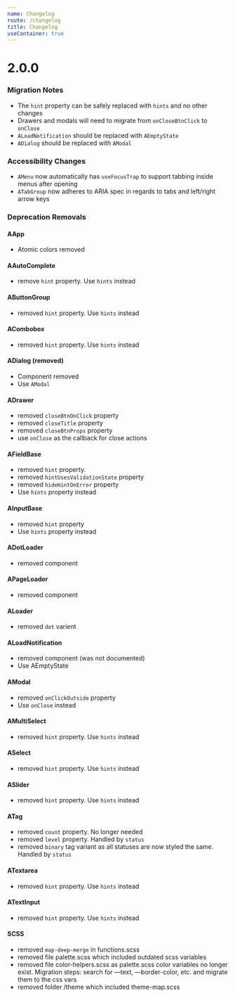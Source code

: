 ```yaml
---
name: Changelog
route: /changelog
title: Changelog
useContainer: true
---
```


# 2.0.0

### Migration Notes

- The `hint` property can be safely replaced with `hints` and no other changes
- Drawers and modals will need to migrate from `onCloseBtnClick` to `onClose`
- `ALoadNotification` should be replaced with `AEmptyState`
- `ADialog` should be replaced with `AModal`

### Accessibility Changes

- `AMenu` now automatically has `useFocusTrap` to support tabbing inside menus after opening
- `ATabGroup` now adheres to ARIA spec in regards to tabs and left/right arrow keys

### Deprecation Removals

#### AApp

- Atomic colors removed

#### AAutoComplete

- remove `hint` property. Use `hints` instead

#### AButtonGroup

- removed `hint` property. Use `hints` instead

#### ACombobox

- removed `hint` property. Use `hints` instead

#### ADialog (removed)

- Component removed
- Use `AModal`

#### ADrawer

- removed `closeBtnOnClick` property
- removed `closeTitle` property
- removed `closeBtnProps` property
- use `onClose` as the callback for close actions

#### AFieldBase

- removed `hint` property.
- removed `hintUsesValidationState` property
- removed `hideHintOnError` property
- Use `hints` property instead

#### AInputBase

- removed `hint` property
- Use `hints` property instead

#### ADotLoader

- removed component

#### APageLoader

- removed component

#### ALoader

- removed `dot` varient

#### ALoadNotification

- removed component (was not documented)
- Use AEmptyState

#### AModal

- removed `onClickOutside` property
- Use `onClose` instead

#### AMultiSelect

- removed `hint` property. Use `hints` instead

#### ASelect

- removed `hint` property. Use `hints` instead

#### ASlider

- removed `hint` property. Use `hints` instead

#### ATag

- removed `count` property. No longer needed
- removed `level` property. Handled by `status`
- removed `binary` tag variant as all statuses are now styled the same. Handled by `status`

#### ATextarea

- removed `hint` property. Use `hints` instead

#### ATextInput

- removed `hint` property. Use `hints` instead

#### SCSS

- removed `map-deep-merge` in functions.scss
- removed file palette.scss which included outdated scss variables
- removed file color-helpers.scss as palette.scss color variables no longer exist.
  Migration steps: search for —text, —border-color, etc. and migrate them to the css vars
- removed folder /theme which included theme-map.scss
